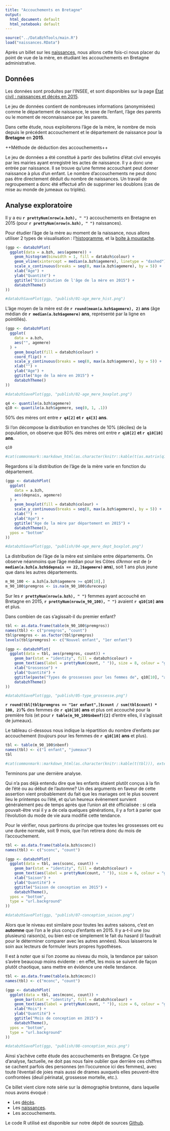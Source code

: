 ```yaml
---
title: "Accouchements en Bretagne"
output:
  html_document: default
  html_notebook: default
---
```


```r
source("../DataBzhTools/main.R")
load("naissances.RData")
```

Après un billet sur les [naissances](http://data-bzh.fr/demographie-bretonne-volet-2-les-naissances/), nous allons cette fois-ci nous placer du point de vue de la mère, en étudiant les accouchements en Bretagne administrative.

## Données

Les données sont produites par l'INSEE, et sont disponibles sur la page [État civil : naissances et décès en 2015](http://www.insee.fr/fr/themes/detail.asp?reg_id=0&ref_id=fd-etatcivil2015).

Le jeu de données contient de nombreuses informations (anonymisées) comme le département de naissance, le sexe de l'enfant, l'âge des parents ou le moment de reconnaissance par les parents.

Dans cette étude, nous exploiterons l'âge de la mère, le nombre de mois depuis le précédent accouchement et le département de naissance pour la **Bretagne** en **2015**.

++Méthode de déduction des accouchements++

Le jeu de données a été constitué à partir des bulletins d'état civil envoyés par les mairies ayant enregistré les actes de naissance. Il y a donc une entrée par naissance. Il se trouve qu'une femme accouchant peut donner naissance à plus d'un enfant. Le nombre d'accouchements ne peut donc pas être directement déduit du nombre de naissances. Un travail de regroupement a donc été effectué afin de supprimer les doublons (cas de mise au monde de jumeaux ou triplés).

## Analyse exploratoire

Il y a eu **`r prettyNum(nrow(a.bzh), " ")`** accouchements en Bretagne en 2015 (pour **`r prettyNum(nrow(n.bzh), " ")`** naissances).

Pour étudier l'âge de la mère au moment de la naissance, nous allons utiliser 2 types de visualisation : l'[histogramme](https://fr.wikipedia.org/wiki/Histogramme), et la [boite à moustache](https://fr.wikipedia.org/wiki/Boîte_à_moustaches).

```r
(ggp <- databzhPlot(
  ggplot(data = a.bzh, aes(agemere)) +
    geom_histogram(binwidth = 1, fill = databzh$colour) +
    geom_vline(xintercept = median(a.bzh$agemere), linetype = "dashed") +
    scale_x_continuous(breaks = seq(0, max(a.bzh$agemere), by = 5)) +
    xlab("Age") +
    ylab("Quantité") +
    ggtitle("Distribution de l'âge de la mère en 2015") +
    databzhTheme()
))

#databzhSavePlot(ggp, "publish/01-age_mere_hist.png")
```

L'âge moyen de la mère est de **`r round(mean(a.bzh$agemere), 2)` ans** (âge médian de **`r median(a.bzh$agemere)` ans**, représenté par la ligne en pointillés).

```r
(ggp <- databzhPlot(
  ggplot(
    data = a.bzh,
    aes("", agemere)
  ) +
    geom_boxplot(fill = databzh$colour) +
    coord_flip() +
    scale_y_continuous(breaks = seq(0, max(a.bzh$agemere), by = 5)) +
    xlab("") +
    ylab("Age") +
    ggtitle("Age de la mère en 2015") +
    databzhTheme()
))

#databzhSavePlot(ggp, "publish/02-age_mere_boxplot.png")
```

```r
q4 <- quantile(a.bzh$agemere)
q10 <- quantile(a.bzh$agemere, seq(0, 1, .1))
```

50% des mères ont entre **`r q4[2]` et `r q4[3]` ans**.

Si l'on décompose la distribution en tranches de 10% (déciles) de la population, on observe que 80% des mères ont entre **`r q10[2]` et `r q10[10]` ans**.

```r
q10

#cat(commonmark::markdown_html(as.character(knitr::kable(t(as.matrix(q10)))), extensions = "table"))
```

Regardons si la distribution de l'âge de la mère varie en fonction du département.

```r
(ggp <- databzhPlot(
  ggplot(
    data = a.bzh,
    aes(depnais, agemere)
  ) +
    geom_boxplot(fill = databzh$colour) +
    scale_y_continuous(breaks = seq(0, max(a.bzh$agemere), by = 5)) +
    xlab("") +
    ylab("Age") +
    ggtitle("Age de la mère par département en 2015") +
    databzhTheme(),
  ypos = "bottom"
))

#databzhSavePlot(ggp, "publish/04-age_mere_dept_boxplot.png")
```

La distribution de l'âge de la mère est similaire entre départements. On observe néanmoins que l'âge médian pour les Côtes d'Armor est de (**`r median(a.bzh[a.bzh$depnais == 22,]$agemere)` ans**), soit 1 ans plus jeune que dans les autres départements.

```r
m_90_100 <- a.bzh[a.bzh$agemere >= q10[10],]
m_90_100$premgros <- is.na(m_90_100$durecevp)
```

Sur les **`r prettyNum(nrow(a.bzh), " ")`** femmes ayant accouché en Bretagne en 2015, **`r prettyNum(nrow(m_90_100), " ")`** avaient **`r q10[10]` ans** et plus.

Dans combien de cas s'agissait-il du premier enfant?

```r
tbl <- as.data.frame(table(m_90_100$premgros))
names(tbl) <- c("premgros", "count")
tbl$premgros <- as.factor(tbl$premgros)
levels(tbl$premgros) <- c("Nouvel enfant", "1er enfant")

(ggp <- databzhPlot(
  ggplot(data = tbl, aes(premgros, count)) +
    geom_bar(stat = "identity", fill = databzh$colour) +
    geom_text(aes(label = prettyNum(count, " ")), size = 8, colour = "grey50") +
    xlab("Grossesse") +
    ylab("Quantité") +
    ggtitle(paste("Types de grossesses pour les femmes de", q10[10], "ans et plus en 2015")) +
    databzhTheme()
))

#databzhSavePlot(ggp, "publish/05-type_grossesse.png")
```

**`r round(tbl[tbl$premgros == "1er enfant",]$count / sum(tbl$count) * 100, 2)`%** des femmes de **`r q10[10]` ans** et plus ont accouché pour la première fois (et pour **`r table(m_90_100$nbenf)[2]`** d'entre elles, il s'agissait de jumeaux).

Le tableau ci-dessous nous indique la répartition du nombre d'enfants par accouchement (toujours pour les femmes de **`r q10[10]` ans** et plus).

```r
tbl <- table(m_90_100$nbenf)
names(tbl) <- c("1 enfant", "jumeaux")
tbl

#cat(commonmark::markdown_html(as.character(knitr::kable(t(tbl))), extensions = "table"))
```

Terminons par une dernière analyse.

Qui n'a pas déjà entendu dire que les enfants étaient plutôt conçus à la fin de l'été ou au début de l'automne? Un des arguments en faveur de cette assertion vient probablement du fait que les mariages ont le plus souvent lieu le printemps ou l'été, et qu'un heureux évènement survient généralement peu de temps après que l'union ait été officialisée : si cela pouvait-être vrai il y a de cela quelques générations, il y a fort à parier que l'évolution du mode de vie aura modifié cette tendance.

Pour le vérifier, nous partirons du principe que toutes les grossesses ont eu une durée normale, soit 9 mois, que l'on retirera donc du mois de l'accouchement.

```r
tbl <- as.data.frame(table(a.bzh$sconc))
names(tbl) <- c("sconc", "count")

(ggp <- databzhPlot(
  ggplot(data = tbl, aes(sconc, count)) +
    geom_bar(stat = "identity", fill = databzh$colour) +
    geom_text(aes(label = prettyNum(count, " ")), size = 6, colour = "grey50") +
    xlab("Saison") +
    ylab("Quantité") +
    ggtitle("Saison de conception en 2015") +
    databzhTheme(),
  ypos = "bottom",
  type = "url.background"
))

#databzhSavePlot(ggp, "publish/07-conception_saison.png")
```

Alors que le niveau est similaire pour toutes les autres saisons, c'est en **automne** que l'on a le plus conçu d'enfants en 2015. Il y a-t-il une (ou plusieurs) raison(s), ou bien est-ce simplement le fait du hasard (il faudrait pour le déterminer comparer avec les autres années). Nous laisserons le soin aux lecteurs de formuler leurs propres hypothèses.

Il est à noter que si l'on zoome au niveau du mois, la tendance par saison s'avère beaucoup moins évidente : en effet, les mois se suivent de façon plutôt chaotique, sans mettre en évidence une réelle tendance.

```r
tbl <- as.data.frame(table(a.bzh$mconc))
names(tbl) <- c("mconc", "count")

(ggp <- databzhPlot(
  ggplot(data = tbl, aes(mconc, count)) +
    geom_bar(stat = "identity", fill = databzh$colour) +
    geom_text(aes(label = prettyNum(count, " ")), size = 6, colour = "grey50") +
    xlab("Mois") +
    ylab("Quantité") +
    ggtitle("Mois de conception en 2015") +
    databzhTheme(),
  ypos = "bottom",
  type = "url.background"
))

#databzhSavePlot(ggp, "publish/08-conception_mois.png")
```

Ainsi s'achève cette étude des accouchements en Bretagne. Ce type d'analyse, factuelle, ne doit pas nous faire oublier que derrière ces chiffres se cachent parfois des personnes (en l'occurence ici des femmes), avec toute l'éventail de joies mais aussi de drames auxquels elles peuvent-être confrontées (deuil périnatal, grossesse mortelle, etc.).

Ce billet vient clore note série sur la démographie bretonne, dans laquelle nous avons évoqué :

- Les [décès](http://data-bzh.fr/demographie-bretonne-volet-1-les-deces/).
- Les [naissances](http://data-bzh.fr/demographie-bretonne-volet-2-les-naissances/).
- Les accouchements.

Le code R utilisé est disponible sur notre dépôt de sources [Github](https://github.com/DataBzh/territoire).
